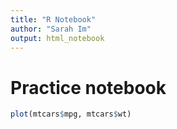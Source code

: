 ```yaml
---
title: "R Notebook"
author: "Sarah Im" 
output: html_notebook
---
```


# Practice notebook 

```r
plot(mtcars$mpg, mtcars$wt)
```

